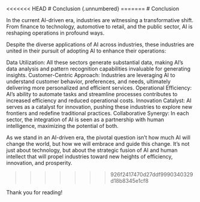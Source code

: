 <<<<<<< HEAD
# Conclusion {.unnumbered}
=======
# Conclusion

In the current AI-driven era, industries are witnessing a transformative shift. From finance to technology, automotive to retail, and the public sector, AI is reshaping operations in profound ways. 

Despite the diverse applications of AI across industries, these industries are united in their pursuit of adopting AI to enhance their operations:

Data Utilization: All these sectors generate substantial data, making AI's data analysis and pattern recognition capabilities invaluable for generating insights.
Customer-Centric Approach: Industries are leveraging AI to understand customer behavior, preferences, and needs, ultimately delivering more personalized and efficient services.
Operational Efficiency: AI's ability to automate tasks and streamline processes contributes to increased efficiency and reduced operational costs.
Innovation Catalyst: AI serves as a catalyst for innovation, pushing these industries to explore new frontiers and redefine traditional practices.
Collaborative Synergy: In each sector, the integration of AI is seen as a partnership with human intelligence, maximizing the potential of both.

As we stand in an AI-driven era, the pivotal question isn't how much AI will change the world, but how we will embrace and guide this change. It's not just about technology, but about the strategic fusion of AI and human intellect that will propel industries toward new heights of efficiency, innovation, and prosperity.


>>>>>>> 926f2417470d27ddf9990340329d18b8345e1cf8

Thank you for reading!